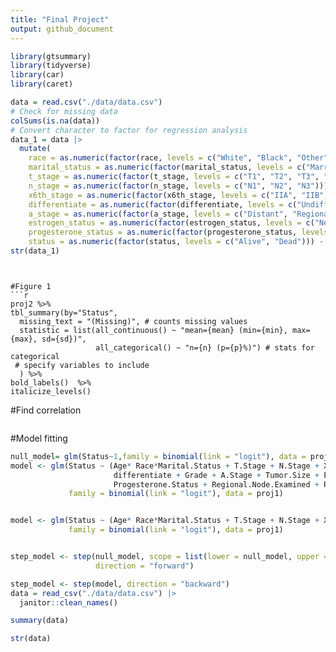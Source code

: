 ```yaml
---
title: "Final Project"
output: github_document
---
```


```r
library(gtsummary)
library(tidyverse)
library(car)
library(caret)

```
```r

data = read.csv("./data/data.csv")
# Check for missing data
colSums(is.na(data))
# Convert character to factor for regression analysis
data_1 = data |>
  mutate(
    race = as.numeric(factor(race, levels = c("White", "Black", "Other"))) - 1,
    marital_status = as.numeric(factor(marital_status, levels = c("Married", "Single", "Divorced", "Widowed", "Separated"))) - 1,
    t_stage = as.numeric(factor(t_stage, levels = c("T1", "T2", "T3", "T4"))) - 1,
    n_stage = as.numeric(factor(n_stage, levels = c("N1", "N2", "N3"))) - 1,
    x6th_stage = as.numeric(factor(x6th_stage, levels = c("IIA", "IIB", "IIIA", "IIIB", "IIIC"))) - 1,
    differentiate = as.numeric(factor(differentiate, levels = c("Undifferentiated", "Poorly differentiated", "Moderately differentiated", "Well differentiated"))) - 1,
    a_stage = as.numeric(factor(a_stage, levels = c("Distant", "Regional"))) - 1,
    estrogen_status = as.numeric(factor(estrogen_status, levels = c("Negative", "Positive"))) - 1,
    progesterone_status = as.numeric(factor(progesterone_status, levels = c("Negative", "Positive"))) - 1,
    status = as.numeric(factor(status, levels = c("Alive", "Dead"))) - 1)
str(data_1)
```
```


#Figure 1 
```r
proj2 %>%
tbl_summary(by="Status",
  missing_text = "(Missing)", # counts missing values
  statistic = list(all_continuous() ~ "mean={mean} (min={min}, max={max}, sd={sd})",
                   all_categorical() ~ "n={n} (p={p}%)") # stats for categorical
 # specify variables to include
  ) %>%
bold_labels()  %>%
italicize_levels()
```

#Find correlation
```R
```

#Model fitting
```R
null_model= glm(Status~1,family = binomial(link = "logit"), data = proj1)
model <- glm(Status ~ (Age* Race*Marital.Status + T.Stage + N.Stage + X6th.Stage +
                       differentiate + Grade + A.Stage + Tumor.Size + Estrogen.Status +
                       Progesterone.Status + Regional.Node.Examined + Reginol.Node.Positive),
             family = binomial(link = "logit"), data = proj1)


model <- glm(Status ~ (Age* Race*Marital.Status + T.Stage + N.Stage + X6th.Stage + Grade + A.Stage + Tumor.Size  + Regional.Node.Examined + Reginol.Node.Positive),
             family = binomial(link = "logit"), data = proj1)


step_model <- step(null_model, scope = list(lower = null_model, upper = model), 
                   direction = "forward")

step_model <- step(model, direction = "backward")
data = read_csv("./data/data.csv") |>
  janitor::clean_names()

summary(data)

str(data)
```





